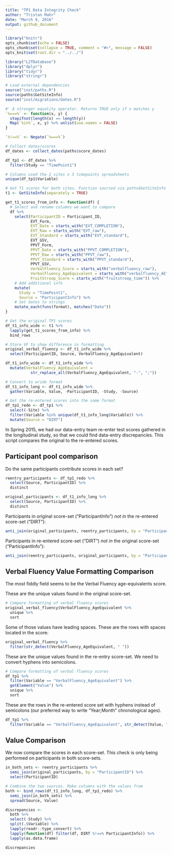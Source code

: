 ```yaml
---
title: "TP1 Data Integrity Check"
author: "Tristan Mahr"
date: "March 9, 2016"
output: github_document
---
```


```r
library("knitr")
opts_chunk$set(echo = FALSE)
opts_chunk$set(collapse = TRUE, comment = "#>", message = FALSE)
opts_knit$set(root.dir = "../../")
```

```r
library("L2TDatabase")
library("dplyr")
library("tidyr")
library("stringr")

# Load external dependencies
source("inst/paths.R")
source(paths$GetSiteInfo)
source("inst/migrations/dates.R")

#' A stronger equality operator. Returns TRUE only if x matches y
`%===%` <- function(x, y) {
  stopifnot(length(x) == length(y))
  Map(`%in%`, x, y) %>% unlist(use.names = FALSE)
}

`%!==%` <- Negate(`%===%`)

# Collect dates/scores
df_dates <- collect_dates(paths$score_dates)

df_tp1 <- df_dates %>%
  filter(Study == "TimePoint1")

# Columns used the 2 sites x 3 timepoints spreadsheets
unique(df_tp1$Variable)

# Get T1 scores for both sites. Function sourced via paths$GetSiteInfo
t1 <- GetSiteInfo(separately = TRUE)

get_t1_scores_from_info <- function(df) {
  # Select and rename columns we want to compare
  df %>%
    select(ParticipantID = Participant_ID,
           EVT_Form,
           EVT_Date = starts_with("EVT_COMPLETION"),
           EVT_Raw = starts_with("EVT_raw"),
           EVT_Standard = starts_with("EVT_standard"),
           EVT_GSV,
           PPVT_Form,
           PPVT_Date = starts_with("PPVT_COMPLETION"),
           PPVT_Raw = starts_with("PPVT_raw"),
           PPVT_Standard = starts_with("PPVT_standard"),
           PPVT_GSV,
           VerbalFluency_Score = starts_with("verbalfluency_raw"),
           VerbalFluency_AgeEquivalent = starts_with("verbalfluency_AE"),
           FruitStroop_Score = starts_with("fruitstroop_time")) %>%
    # Add additional info
    mutate(
      Study = "TimePoint1",
      Source = "ParticipantInfo") %>%
    # Set dates to strings
    mutate_each(funs(format), matches("Date"))
}

# Get the original TP1 scores
df_t1_info_wide <- t1 %>%
  lapply(get_t1_scores_from_info) %>%
  bind_rows

# Store VF to show difference in formatting
original_verbal_fluency <- df_t1_info_wide %>% 
  select(ParticipantID, Source, VerbalFluency_AgeEquivalent)

df_t1_info_wide <- df_t1_info_wide %>% 
  mutate(VerbalFluency_AgeEquivalent = 
           str_replace_all(VerbalFluency_AgeEquivalent, "-", ";"))

# Convert to wride format
df_t1_info_long <- df_t1_info_wide %>%
  gather(Variable, Value, -ParticipantID, -Study, -Source)

# Get the re-entered scores into the same format
df_tp1_redo <- df_tp1 %>%
  select(-Site) %>%
  filter(Variable %in% unique(df_t1_info_long$Variable)) %>%
  mutate(Source = "DIRT")

```

In Spring 2015, we had our data-entry team re-enter test scores gathered in the
longitudinal study, so that we could find data-entry discrepancies. This script
compares the original to the re-entered scores.

## Participant pool comparison

Do the same participants contribute scores in each set?

```r
reentry_participants <- df_tp1_redo %>% 
  select(Source, ParticipantID) %>% 
  distinct

original_participants <- df_t1_info_long %>% 
  select(Source, ParticipantID) %>% 
  distinct
```

Participants in original score-set ("ParticipantInfo") *not in* the re-entered
score-set ("DIRT"):

```r
anti_join(original_participants, reentry_participants, by = "ParticipantID")
```

Participants in re-entered score-set ("DIRT") *not in* the original score-set 
("ParticipantInfo"):

```r
anti_join(reentry_participants, original_participants, by = "ParticipantID")
```

## Verbal Fluency Value Formatting Comparison

The most fiddly field seems to be the Verbal Fluency age-equivalents score.

These are the unique values found in the original score-set.

```r
# Compare formatting of verbal fluency scores
original_verbal_fluency$VerbalFluency_AgeEquivalent %>%
  unique %>%
  sort
```

Some of those values have leading spaces. These are the rows with spaces located
in the score:

```r
original_verbal_fluency %>% 
  filter(str_detect(VerbalFluency_AgeEquivalent, " "))
```

These are the unique values found in the re-entry score-set. We need to convert
hyphens into semicolons.

```r
# Compare formatting of verbal fluency scores
df_tp1 %>%
  filter(Variable == "VerbalFluency_AgeEquivalent") %>%
  getElement("Value") %>%
  unique %>%
  sort
```

These are the rows in the re-entered score set with hyphens instead of
semicolons (our preferred way to write "Year;Month" chronological ages).

```r
df_tp1 %>%
  filter(Variable == "VerbalFluency_AgeEquivalent", str_detect(Value, "-"))
```

## Value Comparison

We now compare the scores in each score-set. This check is only being performed
on participants in both score-sets.

```r

in_both_sets <- reentry_participants %>% 
  semi_join(original_participants, by = "ParticipantID") %>% 
  select(ParticipantID)

# Combine the two sources. Make columns with the values from
both <- bind_rows(df_t1_info_long, df_tp1_redo) %>%
  semi_join(in_both_sets) %>% 
  spread(Source, Value)

discrepancies <- 
  both %>%
  select(-Study) %>% 
  split(.$Variable) %>%
  lapply(readr::type_convert) %>%
  lapply(function(df) filter(df, DIRT %!==% ParticipantInfo)) %>% 
  lapply(as.data.frame)
```

```r
discrepancies
```


